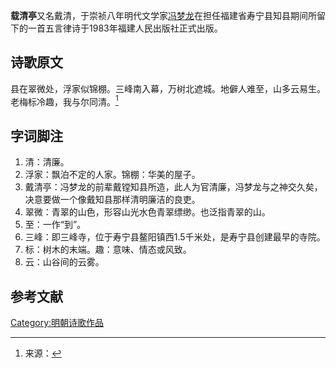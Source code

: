 
{{多個問題|
{{Expand|time=2016-04-06T17:36:48+00:00}}
{{Refimprove|time=2016-04-07T04:56:37+00:00}}
{{需要专家关注}}
}}
'''载清亭'''又名戴清，于崇祯八年明代文学家[[冯梦龙|冯梦龙]]在担任福建省寿宁县知县期间所留下的一首五言律诗{{Fact|全诗主要以体现“以廉代匮”的施政理念为根本宗旨，这首诗被收录在《寿宁待志》之中，|time=2016-04-07T05:04:44+00:00}}于1983年福建人民出版社正式出版。
== 诗歌原文 ==
县在翠微处，浮家似锦棚。三峰南入幕，万树北遮城。地僻人难至，山多云易生。老梅标冷趣，我与尔同清。<ref>来源：{{Cite web|url =http://www.fjjc.gov.cn/html/lzwylzsj/20130629/1642068.html|title =“花甲县令”与梅同清|author =中国纪检监察报|date =2016-02-25|publisher =中共福建省纪律检查委员会　福建省监察厅|language =zh-hans|accessdate =2016-04-07|quote =崇祯七年，“早岁才华众所惊，名场若个不称兄。一时文士推盟主，千古风流引后生”的冯梦龙，千里迢迢，抵达寿宁履新。这一年，冯梦龙61岁，被山城百姓称为“花甲县令”。|archive-date =2016-04-15|archive-url =https://web.archive.org/web/20160415092759/http://www.fjjc.gov.cn/html/lzwylzsj/20130629/1642068.html|dead-url =yes}}</ref>
{{China-writer-stub}}
== 字词脚注 ==
# 清：清廉。
# 浮家：飘泊不定的人家。锦棚：华美的屋子。
# 戴清亭：冯梦龙的前辈戴镗知县所造，此人为官清廉，冯梦龙与之神交久矣，决意要做一个像戴知县那样清明廉洁的良吏。
# 翠微：青翠的山色，形容山光水色青翠缥缈。也泛指青翠的山。
# 至：一作“到”。
# 三峰：即三峰寺，位于寿宁县鳌阳镇西1.5千米处，是寿宁县创建最早的寺院。
# 标：树木的末端。趣：意味、情态或风致。
# 云：山谷间的云雾。
== 参考文献 ==
{{Reflist}}
[[Category:明朝诗歌作品|Category:明朝诗歌作品]]